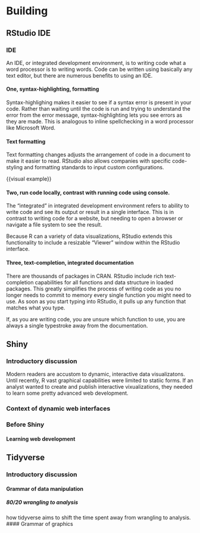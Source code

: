 # Building

## RStudio IDE
### IDE
An IDE, or integrated development environment, is to writing code what a word processor is to writing words. Code can be written using basically any text editor, but there are numerous benefits to using an IDE. 

#### One, syntax-highlighting, formatting

Syntax-highlighing makes it easier to see if a syntax error is present in your code. Rather than waiting until the code is run and trying to understand the error from the error message, syntax-highlighting lets you see errors as they are made. This is analogous to inline spellchecking in a word processor like Microsoft Word.

#### Text formatting

Text formatting changes adjusts the arrangement of code in a document to make it easier to read. RStudio also allows companies with specific code-styling and formatting standards to input custom configurations.

{{visual example}}

#### Two, run code locally, contrast with running code using console.

The "integrated" in integrated development environment refers to ability to write code and see its output or result in a single interface. This is in contrast to writing code for a website, but needing to open a browser or navigate a file system to see the result.

Because R can a variety of data visualizations, RStudio extends this functionality to include a resizable "Viewer" window within the RStudio interface.

#### Three, text-completion,  integrated documentation

There are thousands of packages in CRAN. RStudio include rich text-completion capabilities for all functions and data structure in loaded packages. This greatly simplifies the process of writing code as you no longer needs to commit to memory every single function you might need to use. As soon as you start typing into RStudio, it pulls up any function that matches what you type.

If, as you are writing code, you are unsure which function to use, you are always a single typestroke away from the documentation.

## Shiny
### Introductory discussion

Modern readers are accustom to dynamic, interactive data visualizatons. Until recently, R vast graphical capabilities were limited to statiic forms. If an analyst wanted to create and publish interactive vixualizations, they needed to learn some pretty advanced web development.


### Context of dynamic web interfaces
### Before Shiny
#### Learning web development

## Tidyverse
### Introductory discussion
#### Grammar of data manipulation
##### 80/20 wrangling to analysis
how tidyverse aims to shift the time spent away from wrangling to analysis.
#### Grammar of graphics